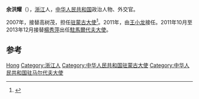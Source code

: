 '''余洪耀'''（{{bd|1953年|}}），[[浙江|浙江]]人，[[中华人民共和国|中华人民共和国]]政治人物、外交官。

2007年，接替高树茂，担任[[中国驻蒙古大使列表|驻蒙古大使]]<ref>{{cite web|author=中华人民共和国外交部|title=中国驻蒙古历任大使|url=http://www.mfa.gov.cn/chn/pds/ziliao/wjrw/2167/2168/t9138.htm
|publisher=中华人民共和国外交部|accessdate=2012-03-06}}</ref>。2011年，由[[王小龙|王小龙]]接任。2011年10月至2013年12月接替[[楊秀萍|楊秀萍]]出任[[中华人民共和国驻马尔代夫大使列表|駐馬爾代夫大使]]。

== 参考 ==
{{reflist}}

{{start box}}
{{s-dip}}
{{succession box|[[高树茂|高树茂]]|[[王小龙|王小龙]]|[[中国驻蒙古大使列表|中华人民共和国驻蒙古大使]]|2007年8月-2011年1月}}
{{succession box|[[楊秀萍|楊秀萍]]|[[王福康|王福康]]|[[中国驻马尔代夫大使列表|中华人民共和国驻马尔代夫大使]]|2011年10月-2013年12月}}
{{end box}}
{{中国政治人物小作品}}

{{Authority control}}
{{DEFAULTSORT:Yu余}}
[[Category:余姓|Hong]]
[[Category:浙江人|Category:浙江人]]
[[Category:中华人民共和国驻蒙古大使|Category:中华人民共和国驻蒙古大使]]
[[Category:中华人民共和国驻马尔代夫大使|Category:中华人民共和国驻马尔代夫大使]]